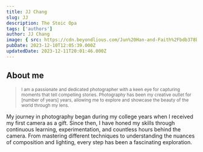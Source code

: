 ---
title: JJ Chang
slug: JJ
description: The Stoic Opa
tags: ['authors']
author: JJ Chang
image: { src: https://cdn.beyondlious.com/Jun%20Han-and-Faith%2Fbdb378bcb74e790c627b362650f127ca-2b4c3460-2500.jpeg , alt: JJ, by lele, positionx: 65%, positiony: 40% }
pubDate: 2023-12-10T12:05:39.000Z
updatedDate: 2023-12-11T20:01:46.000Z
---
## About me

> <small>I am a passionate and dedicated photographer with a keen eye for capturing moments that tell compelling stories. Photography has been my creative outlet for [number of years] years, allowing me to explore and showcase the beauty of the world through my lens.</small>

My journey in photography began during my college years when I received my first camera as a gift. Since then, I have honed my skills through continuous learning, experimentation, and countless hours behind the camera. From mastering different techniques to understanding the nuances of composition and lighting, every step has been a fascinating exploration. 
